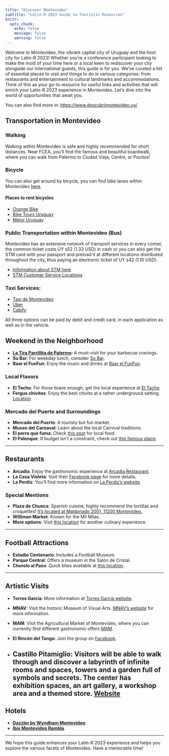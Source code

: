 ```yaml
---
title: "Discover Montevideo"
subtitle: "Latin-R 2023 Guide to Touristic Resources"
knitr:
  opts_chunk:
    echo: false
    message: false
    warning: false
---
```


Welcome to Montevideo, the vibrant capital city of Uruguay and the host city for Latin-R 2023! Whether you're a conference participant looking to make the most of your time here or a local keen to rediscover your city alongside our international guests, this guide is for you. We've curated a list of essential places to visit and things to do in various categories: from restaurants and entertainment to cultural landmarks and accommodations. Think of this as your go-to resource for useful links and activities that will enrich your Latin-R 2023 experience in Montevideo. Let's dive into the world of opportunities that await you.

You can also find more in: <https://www.descubrimontevideo.uy/>

## Transportation in Montevideo

### Walking

Walking within Montevideo is safe and highly recommended for short distances. Near FCEA, you'll find the famous and beautiful boardwalk, where you can walk from Palermo to Ciudad Vieja, Centro, or Pocitos!

### Bicycle

You can also get around by bicycle, you can find bike lanes within Montevideo [here](https://montevideo.gub.uy/mapa-montevideo-en-bici).

#### Places to rent bicycles

- [Orange Bike](https://orangebike.com.uy/)
- [Bike Tours Uruguay](https://biketoursuruguay.com/)
- [Mejor Uruguay](https://www.mejoruruguay.com/bicis1.php)

### Public Transportation within Montevideo (Bus)

Montevideo has an extensive network of transport services in every corner, the common ticket costs UY `$`52 (1.33 USD) in cash or you can also get the STM card with your passport and preload it at different locations distributed throughout the city, thus paying an electronic ticket of UY `$`42 (1.10 USD).

- [Information about STM here](https://montevideo.gub.uy/areas-tematicas/sistema-de-transporte-metropolitano/tarjetas-stm/tarjeta-comun)
- [STM Customer Service Locations](https://montevideo.gub.uy/locales-stm)

### Taxi Services:

- [Taxi de Montevideo](https://www.google.com/url?sa=t&rct=j&q=&esrc=s&source=web&cd=&ved=2ahUKEwjR67GdnuCBAxWrrpUCHd4xBZUQFnoECBwQAQ&url=https%3A%2F%2Fwww.voyentaxi.uy%2F&usg=AOvVaw0kwjd0lwOdB5et59J920b4&opi=89978449)
- [Uber](https://www.uber.com/global/es/cities/montevideo/)
- [Cabify](https://cabify.com/en)

All three options can be paid by debit and credit card, in each application as well as in the vehicle.


## Weekend in the Neighborhood

- **[La Tira Parrillita de Palermo](https://goo.gl/maps/VBEWR1FpD4pzrB29A)**: A must-visit for your barbecue cravings.
- **Su Bar**: For weekday lunch, consider [Su Bar](https://maps.app.goo.gl/fvFrDkHRinQNj4iW9).
- **Baar el FunFun**: Enjoy the music and drinks at [Baar el FunFun](https://maps.app.goo.gl/2ZPDQPhSpannDFVp9).

### Local Flavors

- **El Tacho**: For those brave enough, get the local experience at [El Tacho](https://maps.app.goo.gl/j4LVKLUYB1fn6x9RA).
- **Fergus chivitos**: Enjoy the best chivito at a rather underground setting. [Location](https://maps.app.goo.gl/rjiPCefxeJeAv3kZ8)

### Mercado del Puerto and Surroundings
- **Mercado del Puerto**: A touristy but fun market. 
- **Museo del Carnaval**: Learn about the local Carnival traditions.
- **El perro que fuma**: Check [this spot](https://maps.app.goo.gl/8xYxGRUkGd84i4VAA) for local food.
- **El Palenque**: If budget isn't a constraint, check out [this famous place](https://maps.app.goo.gl/WNTR8R5hQKSW6aMk8).

---

## Restaurants

- **Arcadia**: Enjoy the gastronomic experience at [Arcadia Restaurant](https://www.radissonvictoriaplaza.com.uy/categoria/Restaurante-Arcadia-9).
- **La Casa Violeta**: Visit their [Facebook page](https://www.facebook.com/lacasavioleta/?locale=es_LA) for more details.
- **La Perdiz**: You'll find more information on [La Perdiz's website](https://laperdiz.com.uy/).

### Special Mentions
- **Plaza de Chueca**: Spanish cuisine, highly recommend the tortillas and croquettes! [It's located at Maldonado 2051, 11200 Montevideo.](https://maps.app.goo.gl/yjBPrwduf1e7jSEq6)
- **Williman Market**: Known for the Mil Milas.
- **More options**: Visit [this location](https://maps.app.goo.gl/ogr56T14YhrWTxSB6) for another culinary experience.

---

## Football Attractions

- **Estadio Centenario**: Includes a Football Museum.
- **Parque Central**: Offers a museum in the Salón de Cristal.
- **Chorolo al Paso**: Quick bites available at [this location](https://maps.app.goo.gl/KKS2xkcWZgrr85u39).

---

## Artistic Visits

- **Torres García**: More information at [Torres Garcia website](https://www.torresgarcia.org.uy/).


- **MNAV**: Visit the historic Museum of Visual Arts. [MNAV's website](https://mnav.gub.uy/) for more information.

- **MAM**: Visit the Agricultural Market of Montevideo, where you can currently find different gastronomic offers [MAM](https://www.mam.com.uy/).

- **El Rincón del Tango**: Join the group on [Facebook](https://www.facebook.com/groups/ELRINCONDELTANGO.2014/).
- **Castillo Pitamiglio**: Visitors will be able to walk through and discover a labyrinth of infinite rooms and spaces, towers and a garden full of symbols and secrets. The center has exhibition spaces, an art gallery, a workshop area and a themed store. [Website](https://universopittamiglio.com/mvd.php)
---

## Hotels

- [**Dazzler by Wyndham Montevideo**](https://www.booking.com/Share-OB9n0Q).
- [**Ibis Montevideo Rambla**](https://www.booking.com/Share-56zkav).

---

We hope this guide enhances your Latin-R 2023 experience and helps you explore the various facets of Montevideo. Have a memorable time!

